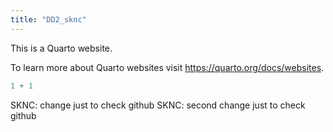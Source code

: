 ```yaml
---
title: "DD2_sknc"
---
```


This is a Quarto website.

To learn more about Quarto websites visit <https://quarto.org/docs/websites>.

```r
1 + 1
```


SKNC: change just to check github
SKNC: second change just to check github